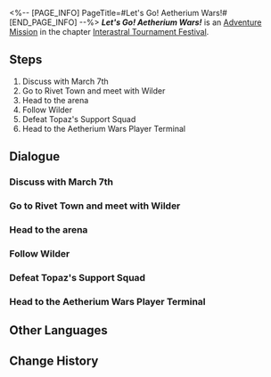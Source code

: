 <%-- [PAGE_INFO]
PageTitle=#Let's Go! Aetherium Wars!#
[END_PAGE_INFO] --%>
{{Stub|Dialogue, characters, and location(s)}}
{{Mission Infobox
|id            = 8014101
|title         = 
|image         = Mission Let's Go! Aetherium Wars!.png
|type          = Adventure
|event_name    = 
|chapter       = Interastral Tournament Festival
|requirements  = [[Trailblaze Continuance]] ''[[Future Market (II)]]'' completed
|summary       = Following the resolution of the Jarilo debt crisis, a game called Aetherium Wars has become a sensation in the Belobog game market.<br />Upon Wilder's recommendation, you and March 7th experienced your first Aether Spirit duel, determined to achieve the championship.
|characters    = <!--characters that appear in this mission-->
|startLocation = <!--location as it intially appears on the mission screen-->
|world         = <!--i.e. Penacony-->
|area          = <!--i.e. A Child's Dream-->
|prev          = 
|next          = Embark! Corridor of Fading Echoes!
|exp           = 200
|credits       = 40000
|stellarJade   = 
|other         = {{Card List|Traveler's Guide*6; Lost Crystal*4|delim=;}}
}}
'''''Let's Go! Aetherium Wars!''''' is an [[Adventure Mission]] in the chapter [[Interastral Tournament Festival]].

==Steps==
# Discuss with March 7th
# Go to Rivet Town and meet with Wilder
# Head to the arena
# Follow Wilder
# Defeat Topaz's Support Squad
# Head to the Aetherium Wars Player Terminal

<!--
==Gameplay Notes==

--><!--
==Trial Character==

-->
==Dialogue==
{{Stub Dialogue}}
{{Dialogue Start}}
:{{tx}}
{{Dialogue End}}

===Discuss with March 7th===
{{Mission Description|type=adventure|location=<!--to be added-->|update|An IPC worker named Wilder is passionately promoting a game named Aetherium Wars to you, and sent you an invitation for the Interastral Tournament Festival.<br />Will you go to experience this game in person? Chat with March 7th first.}}
{{Dialogue Start}}
:{{tx}}
{{Dialogue End}}

===Go to Rivet Town and meet with Wilder===
{{Mission Description|type=adventure|location=<!--to be added-->|update|An IPC worker named Wilder is passionately promoting a game named Aetherium Wars to you, and sent you an invitation for the Interastral Tournament Festival.<br />After deciding to experience this game in person, you firstly need to find this person named Wilder.}}
{{Dialogue Start}}
:{{tx}}
{{Dialogue End}}

===Head to the arena===
{{Mission Description|type=adventure|location=<!--to be added-->|update|An IPC worker named Wilder is passionately promoting a game named Aetherium Wars to you, and sent you an invitation for the Interastral Tournament Festival.<br />Wilder claims you can only play this game by heading to a specific lobby to register an account. Why don't you go and see what tricks he has up his sleeve...}}
{{Dialogue Start}}
:{{tx}}
{{Dialogue End}}

===Follow Wilder===
{{Mission Description|type=adventure|location=<!--to be added-->|update|An IPC worker named Wilder is passionately promoting a game named Aetherium Wars to you, and sent you an invitation for the Interastral Tournament Festival.<br />With Wilder leading you, you walk deeper into the arena...}}
{{Dialogue Start}}
:{{tx}}
{{Dialogue End}}

===Defeat Topaz's Support Squad===
{{Mission Description|type=adventure|location=<!--to be added-->|update|You run into IPC workers threatening Eric in the arena. This group of adults is ganging up on one child. How shameless!<br />With Giovanni's mediation, you decide to resolve the issue with a match of Aetherium Wars. Come, the hotblooded debut match!}}
{{Dialogue Start}}
:{{tx}}
{{Dialogue End}}

===Head to the Aetherium Wars Player Terminal===
{{Mission Description|type=adventure|location=<!--to be added-->|update|You receive surprise rewards after defeating the IPC workers... However, if you want to take the championship crown in the festival, you gotta first learn how to use the Aetherium Wars Player Terminal.}}
{{Dialogue Start}}
:{{tx}}
{{Dialogue End}}

==Other Languages==
{{Other Languages
|en   = Let's Go! Aetherium Wars!
|zhs  = 启程！以太战线
|zht  = 啟程！《乙太戰線》
|ja   = 開幕！エーテル戦線
|ko   = 출발! 에테르 배틀
|es   = ¡Vamos, Guerras Etéreas!
|fr   = À nous les Guerres de l'étherium !
|ru   = Начало! «Эфирные войны»!
|th   = ตะลุยแนวรบ Aetherium
|vi   = Khởi Hành! Cuộc Chiến Aetherium
|de   = Auf in den Ätheriumkrieg!
|id   = Ayo, Perang Aetherium!
|pt   = Vamos lá! Guerras de Aetherium!
}}

==Change History==
{{Change History|1.4}}
